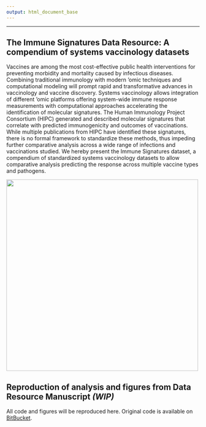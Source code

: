 ```yaml
---
output: html_document_base
---
```


***

## The Immune Signatures Data Resource: A compendium of systems vaccinology datasets
<!-- * **Title:** Data Resource Manuscript 
* **Publication Date:** August 24, 2017
* **Journal:** Science Immunology
* **Authors:** The HIPC-CHI Signatures Project Team and the HIPC-I Consortium
* **Manuscript Link:** <http://immunology.sciencemag.org/content/2/14/eaal4656>
* **Contact Name:** Dr. Steven Kleinstein
* **Contact Email:** steven.kleinstein@yale.edu
--> 

Vaccines are among the most cost-effective public health interventions for preventing 
morbidity and mortality caused by infectious diseases. Combining traditional immunology 
with modern 'omic techniques and computational modeling will prompt rapid and 
transformative advances in vaccinology and vaccine discovery. Systems vaccinology allows 
integration of different 'omic platforms offering system-wide immune response measurements 
with computational approaches accelerating the identification of molecular signatures. 
The Human Immunology Project Consortium (HIPC) generated and described molecular signatures 
that correlate with predicted immunogenicity and outcomes of vaccinations. While multiple 
publications from HIPC have identified these signatures, there is no formal framework to 
standardize these methods, thus impeding further comparative analysis across a wide range 
of infections and vaccinations studied. We hereby present the Immune Signatures dataset, a 
compendium of standardized systems vaccinology datasets to allow comparative analysis 
predicting the response across multiple vaccine types and pathogens. 

<img src="/ImmuneSignatures2/images/HIPCFigure-small.png" class="center" style="width:500px;"></img>

## Reproduction of analysis and figures from Data Resource Manuscript _(WIP)_

All code and figures will be reproduced here. Original code is available on [BitBucket](https://bitbucket.org/kleinstein/hipc-signatures). 


